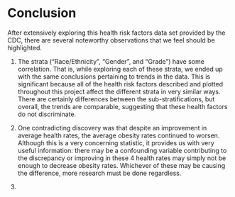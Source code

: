 # Conclusion

After extensively exploring this health risk factors data set provided by the CDC, there are several noteworthy observations that we feel should be highlighted. 

1. The strata ("Race/Ethnicity", "Gender", and "Grade") have some correlation. That is, while exploring each of these strata, we ended up with the same conclusions pertaining to trends in the data. This is significant because all of the health risk factors described and plotted throughout this project affect the different strata in very similar ways. There are certainly differences between the sub-stratifications, but overall, the trends are comparable, suggesting that these health factors do not discriminate. 

2. One contradicting discovery was that despite an improvement in average health rates, the average obesity rates continued to worsen. Although this is a very concerning statistic, it provides us with very useful information: there may be a confounding variable contributing to the discrepancy or improving in these 4 health rates may simply not be enough to decrease obesity rates. Whichever of these may be causing the difference, more research must be done regardless. 

3. 
